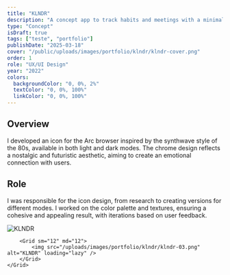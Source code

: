 ```yaml
---
title: "KLNDR"
description: "A concept app to track habits and meetings with a minimal dark UI, easy to use and with a focus on the user experience."
type: "Concept"
isDraft: true
tags: ["teste", "portfolio"]
publishDate: "2025-03-18"
cover: "/public/uploads/images/portfolio/klndr/klndr-cover.png"
order: 1
role: "UX/UI Design"
year: "2022"
colors:
  backgroundColor: "0, 0%, 2%"
  textColor: "0, 0%, 100%"
  linkColor: "0, 0%, 100%"
---
```



<div class="wrap-sm">

## Overview

I developed an icon for the Arc browser inspired by the synthwave style of the 80s, available in both light and dark modes. The chrome design reflects a nostalgic and futuristic aesthetic, aiming to create an emotional connection with users.


## Role 

I was responsible for the icon design, from research to creating versions for different modes. I worked on the color palette and textures, ensuring a cohesive and appealing result, with iterations based on user feedback.

</div>


<div class="wrap">
    <Grid isContainer>
        <Grid sm="12" md="12">
            <img src="/uploads/images/portfolio/klndr/klndr-02.png" alt="KLNDR" loading="lazy" />
        </Grid>

        <Grid sm="12" md="12">
            <img src="/uploads/images/portfolio/klndr/klndr-03.png" alt="KLNDR" loading="lazy" />
        </Grid>
    </Grid>
</div>